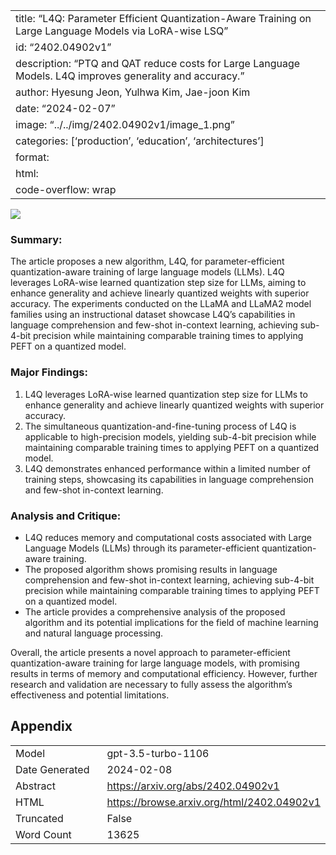 
---
title: "L4Q: Parameter Efficient Quantization-Aware Training on Large Language Models via LoRA-wise LSQ"
id: "2402.04902v1"
description: "PTQ and QAT reduce costs for Large Language Models. L4Q improves generality and accuracy."
author: Hyesung Jeon, Yulhwa Kim, Jae-joon Kim
date: "2024-02-07"
image: "../../img/2402.04902v1/image_1.png"
categories: ['production', 'education', 'architectures']
format:
  html:
    code-overflow: wrap
---

![](../../img/2402.04902v1/image_1.png)

### Summary:
The article proposes a new algorithm, L4Q, for parameter-efficient quantization-aware training of large language models (LLMs). L4Q leverages LoRA-wise learned quantization step size for LLMs, aiming to enhance generality and achieve linearly quantized weights with superior accuracy. The experiments conducted on the LLaMA and LLaMA2 model families using an instructional dataset showcase L4Q’s capabilities in language comprehension and few-shot in-context learning, achieving sub-4-bit precision while maintaining comparable training times to applying PEFT on a quantized model.

### Major Findings:
1. L4Q leverages LoRA-wise learned quantization step size for LLMs to enhance generality and achieve linearly quantized weights with superior accuracy.
2. The simultaneous quantization-and-fine-tuning process of L4Q is applicable to high-precision models, yielding sub-4-bit precision while maintaining comparable training times to applying PEFT on a quantized model.
3. L4Q demonstrates enhanced performance within a limited number of training steps, showcasing its capabilities in language comprehension and few-shot in-context learning.

### Analysis and Critique:
- L4Q reduces memory and computational costs associated with Large Language Models (LLMs) through its parameter-efficient quantization-aware training.
- The proposed algorithm shows promising results in language comprehension and few-shot in-context learning, achieving sub-4-bit precision while maintaining comparable training times to applying PEFT on a quantized model.
- The article provides a comprehensive analysis of the proposed algorithm and its potential implications for the field of machine learning and natural language processing.

Overall, the article presents a novel approach to parameter-efficient quantization-aware training for large language models, with promising results in terms of memory and computational efficiency. However, further research and validation are necessary to fully assess the algorithm's effectiveness and potential limitations.

## Appendix

|          |          |
|----------|----------|
| Model     | gpt-3.5-turbo-1106       |
| Date Generated     | 2024-02-08       |
| Abstract | [https://arxiv.org/abs/2402.04902v1](https://arxiv.org/abs/2402.04902v1)        |
| HTML     | [https://browse.arxiv.org/html/2402.04902v1](https://browse.arxiv.org/html/2402.04902v1)       |
| Truncated       | False       |
| Word Count       | 13625       |